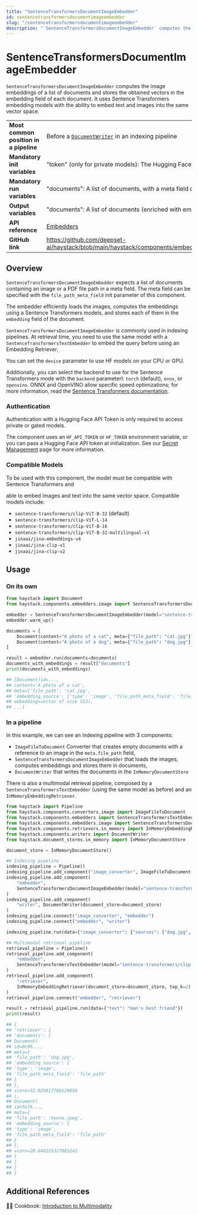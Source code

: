 ```yaml
---
title: "SentenceTransformersDocumentImageEmbedder"
id: sentencetransformersdocumentimageembedder
slug: "/sentencetransformersdocumentimageembedder"
description: "`SentenceTransformersDocumentImageEmbedder` computes the image embeddings of a list of documents and stores the obtained vectors in the embedding field of each document. It uses Sentence Transformers embedding models with the ability to embed text and images into the same vector space."
---
```


# SentenceTransformersDocumentImageEmbedder

`SentenceTransformersDocumentImageEmbedder` computes the image embeddings of a list of documents and stores the obtained vectors in the embedding field of each document. It uses Sentence Transformers embedding models with the ability to embed text and images into the same vector space.

|  |  |
| --- | --- |
| **Most common position in a pipeline** | Before a [`DocumentWriter`](../writers/documentwriter.mdx) in an indexing pipeline                                                          |
| **Mandatory init variables**           | "token" (only for private models): The Hugging Face API token. Can be set with `HF_API_TOKEN` or `HF_TOKEN` env var.               |
| **Mandatory run variables**            | "documents": A list of documents, with a meta field containing an image file path                                                  |
| **Output variables**                   | "documents": A list of documents (enriched with embeddings)                                                                        |
| **API reference**                      | [Embedders](/reference/embedders-api)                                                                                                     |
| **GitHub link**                        | https://github.com/deepset-ai/haystack/blob/main/haystack/components/embedders/image/sentence_transformers_doc_image_embedder.py |

## Overview

`SentenceTransformersDocumentImageEmbedder` expects a list of documents containing an image or a PDF file path in a meta field. The meta field can be specified with the `file_path_meta_field` init parameter of this component.

The embedder efficiently loads the images, computes the embeddings using a Sentence Transformers models, and stores each of them in the `embedding` field of the document.

`SentenceTransformersDocumentImageEmbedder` is commonly used in indexing pipelines. At retrieval time, you need to use the same model with a `SentenceTransformersTextEmbedder` to embed the query before using an Embedding Retriever.

You can set the `device` parameter to use HF models on your CPU or GPU.

Additionally, you can select the backend to use for the Sentence Transformers mode with the `backend` parameterl: `torch` (default), `onnx`, or `openvino`. ONNX and OpenVINO allow specific speed optimizations; for more information, read the [Sentence Transformers documentation](https://sbert.net/docs/sentence_transformer/usage/efficiency.html).

### Authentication

Authentication with a Hugging Face API Token is only required to access private or gated models.

The component uses an `HF_API_TOKEN` or `HF_TOKEN` environment variable, or you can pass a Hugging Face API token at initialization. See our [Secret Management](../../concepts/secret-management.mdx) page for more information.

### Compatible Models

To be used with this component, the model must be compatible with Sentence Transformers and

able to embed images and text into the same vector space. Compatible models include:

- `sentence-transformers/clip-ViT-B-32` (default)
- `sentence-transformers/clip-ViT-L-14`
- `sentence-transformers/clip-ViT-B-16`
- `sentence-transformers/clip-ViT-B-32-multilingual-v1`
- `jinaai/jina-embeddings-v4`
- `jinaai/jina-clip-v1`
- `jinaai/jina-clip-v2`

## Usage

### On its own

```python
from haystack import Document
from haystack.components.embedders.image import SentenceTransformersDocumentImageEmbedder

embedder = SentenceTransformersDocumentImageEmbedder(model="sentence-transformers/clip-ViT-B-32")
embedder.warm_up()

documents = [
    Document(content="A photo of a cat", meta={"file_path": "cat.jpg"}),
    Document(content="A photo of a dog", meta={"file_path": "dog.jpg"}),
]

result = embedder.run(documents=documents)
documents_with_embeddings = result["documents"]
print(documents_with_embeddings)

## [Document(id=...,
## content='A photo of a cat',
## meta={'file_path': 'cat.jpg',
## 'embedding_source': {'type': 'image', 'file_path_meta_field': 'file_path'}},
## embedding=vector of size 512),
## ...]
```

### In a pipeline

In this example, we can see an indexing pipeline with 3 components:

- `ImageFileToDocument` Converter that creates empty documents with a reference to an image in the `meta.file_path` field,
- `SentenceTransformersDocumentImageEmbedder` that loads the images, computes embeddings and stores them in documents,
- `DocumentWriter` that writes the documents in the `InMemoryDocumentStore`

There is also a multimodal retrieval pipeline, composed by a `SentenceTransformersTextEmbedder` (using the same model as before) and an `InMemoryEmbeddingRetriever`.

```python
from haystack import Pipeline
from haystack.components.converters.image import ImageFileToDocument
from haystack.components.embedders import SentenceTransformersTextEmbedder
from haystack.components.embedders.image import SentenceTransformersDocumentImageEmbedder
from haystack.components.retrievers.in_memory import InMemoryEmbeddingRetriever
from haystack.components.writers import DocumentWriter
from haystack.document_stores.in_memory import InMemoryDocumentStore

document_store = InMemoryDocumentStore()

## Indexing pipeline
indexing_pipeline = Pipeline()
indexing_pipeline.add_component("image_converter", ImageFileToDocument())
indexing_pipeline.add_component(
    "embedder",
    SentenceTransformersDocumentImageEmbedder(model="sentence-transformers/clip-ViT-B-32")
)
indexing_pipeline.add_component(
    "writer", DocumentWriter(document_store=document_store)
)
indexing_pipeline.connect("image_converter", "embedder")
indexing_pipeline.connect("embedder", "writer")

indexing_pipeline.run(data={"image_converter": {"sources": ["dog.jpg", "hyena.jpeg"]}})

## Multimodal retrieval pipeline
retrieval_pipeline = Pipeline()
retrieval_pipeline.add_component(
    "embedder",
    SentenceTransformersTextEmbedder(model="sentence-transformers/clip-ViT-B-32")
)
retrieval_pipeline.add_component(
    "retriever",
    InMemoryEmbeddingRetriever(document_store=document_store, top_k=2)
)
retrieval_pipeline.connect("embedder", "retriever")

result = retrieval_pipeline.run(data={"text": "man's best friend"})
print(result)

## {
## 'retriever': {
## 'documents': [
## Document(
## id=0c96...,
## meta={
## 'file_path': 'dog.jpg',
## 'embedding_source': {
## 'type': 'image',
## 'file_path_meta_field': 'file_path'
## }
## },
## score=32.025817780129856
## ),
## Document(
## id=5e76...,
## meta={
## 'file_path': 'hyena.jpeg',
## 'embedding_source': {
## 'type': 'image',
## 'file_path_meta_field': 'file_path'
## }
## },
## score=20.648225327085242
## )
## ]
## }
## }
```

## Additional References

🧑‍🍳 Cookbook: [Introduction to Multimodality](https://haystack.deepset.ai/cookbook/multimodal_intro)
